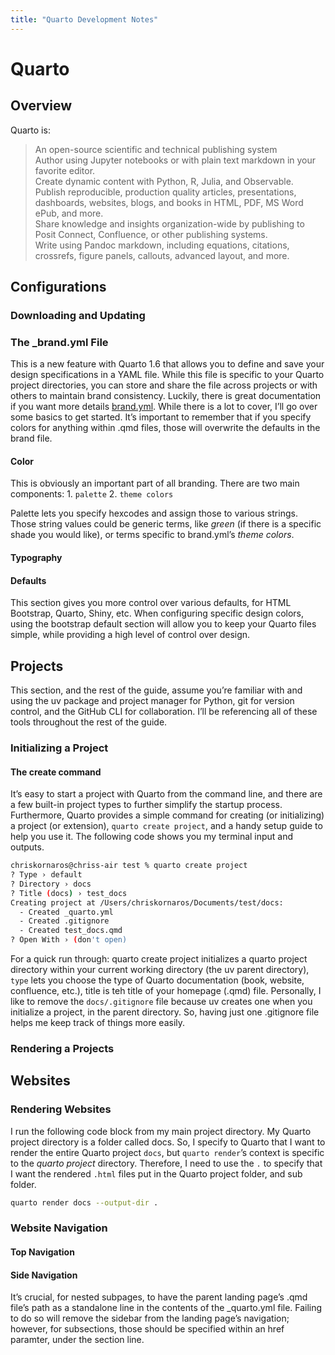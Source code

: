```yaml
---
title: "Quarto Development Notes"
---
```


# Quarto
## Overview
Quarto is:\

> An open-source scientific and technical publishing system\
> Author using Jupyter notebooks or with plain text markdown in your favorite editor.\
> Create dynamic content with Python, R, Julia, and Observable.\
> Publish reproducible, production quality articles, presentations, dashboards, websites, blogs, and books in HTML, PDF, MS Word ePub, and more.\
> Share knowledge and insights organization-wide by publishing to Posit Connect, Confluence, or other publishing systems.\
> Write using Pandoc markdown, including equations, citations, crossrefs, figure panels, callouts, advanced layout, and more.

## Configurations
### Downloading and Updating

### The _brand.yml File
This is a new feature with Quarto 1.6 that allows you to define and save your design specifications in a YAML file. While this file is specific to your Quarto project directories, you can store and share the file across projects or with others to maintain brand consistency. Luckily, there is great documentation if you want more details [brand.yml](https://posit-dev.github.io/brand-yml/brand/). While there is a lot to cover, I'll go over some basics to get started. It's important to remember that if you specify colors for anything within .qmd files, those will overwrite the defaults in the brand file.

#### Color
This is obviously an important part of all branding. There are two main components:
1. `palette`
2. `theme colors`

Palette lets you specify hexcodes and assign those to various strings. Those string values could be generic terms, like *green* (if there is a specific shade you would like), or terms specific to brand.yml's *theme colors*. 

#### Typography

#### Defaults
This section gives you more control over various defaults, for HTML Bootstrap, Quarto, Shiny, etc. When configuring specific design colors, using the bootstrap default section will allow you to keep your Quarto files simple, while providing a high level of control over design.

## Projects
This section, and the rest of the guide, assume you're familiar with and using the uv package and project manager for Python, git for version control, and the GitHub CLI for collaboration. I'll be referencing all of these tools throughout the rest of the guide.

### Initializing a Project
#### The create command
It's easy to start a project with Quarto from the command line, and there are a few built-in project types to further simplify the startup process. Furthermore, Quarto provides a simple command for creating (or initializing) a project (or extension), `quarto create project`, and a handy setup guide to help you use it. The following code shows you my terminal input and outputs.

```bash
chriskornaros@chriss-air test % quarto create project
? Type › default
? Directory › docs
? Title (docs) › test_docs
Creating project at /Users/chriskornaros/Documents/test/docs:
  - Created _quarto.yml
  - Created .gitignore
  - Created test_docs.qmd
? Open With › (don't open)
```

For a quick run through: quarto create project initializes a quarto project directory within your current working directory (the uv parent directory), `type` lets you choose the type of Quarto documentation (book, website, confluence, etc.), title is teh title of your homepage (.qmd) file. Personally, I like to remove the `docs/.gitignore` file because uv creates one when you initialize a project, in the parent directory. So, having just one .gitignore file helps me keep track of things more easily.

### Rendering a Projects

## Websites
### Rendering Websites 
I run the following code block from my main project directory. My Quarto project directory is a folder called docs. So, I specify to Quarto that I want to render the entire Quarto project `docs`, but `quarto render`'s context is specific to the *quarto project* directory. Therefore, I need to use the `.` to specify that I want the rendered `.html` files put in the Quarto project folder, and sub folder.
```bash
quarto render docs --output-dir .
```

### Website Navigation
#### Top Navigation

#### Side Navigation
It's crucial, for nested subpages, to have the parent landing page's .qmd file's path as a standalone line in the contents of the _quarto.yml file. Failing to do so will remove the sidebar from the landing page's navigation; however, for subsections, those should be specified within an href paramter, under the section line.